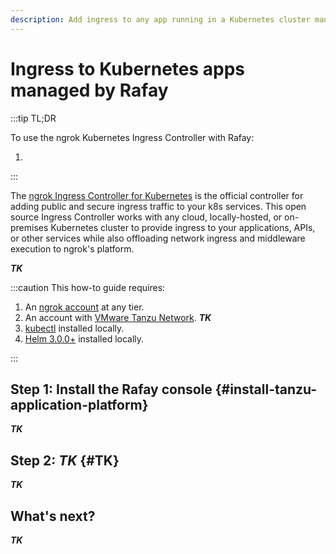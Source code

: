 ```yaml
---
description: Add ingress to any app running in a Kubernetes cluster managed by Rafay using the ngrok Kubernetes Ingress Controller.
---
```


# Ingress to Kubernetes apps managed by Rafay

:::tip TL;DR

To use the ngrok Kubernetes Ingress Controller with Rafay:

1. []()

:::

The [ngrok Ingress Controller for Kubernetes](https://ngrok.com/blog-post/ngrok-k8s) is the official controller for adding public and secure ingress traffic to your k8s services. This open source Ingress Controller works with any cloud, locally-hosted, or on-premises Kubernetes cluster to provide ingress to your applications, APIs, or other services while also offloading network ingress and middleware execution to ngrok's platform.

***TK***

:::caution This how-to guide requires:

1. An [ngrok account](https://ngrok.com/signup) at any tier.
2. An account with [VMware Tanzu Network](https://network.tanzu.vmware.com/).
***TK***
4. [kubectl](https://kubernetes.io/docs/tasks/tools/install-kubectl/) installed locally.
5. [Helm 3.0.0+](https://helm.sh/docs/intro/install/) installed locally.

:::

## **Step 1**: Install the Rafay console {#install-tanzu-application-platform}

***TK***

## **Step 2**: ***TK*** {#TK}

***TK***

## What's next?

***TK***
